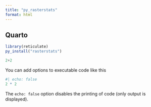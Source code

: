 ```yaml
---
title: "py_rasterstats"
format: html
---
```


## Quarto

```r
library(reticulate)
py_install("rasterstats")
```


```python

2+2


```

You can add options to executable code like this 

```r
#| echo: false
2 * 2
```

The `echo: false` option disables the printing of code (only output is displayed).
